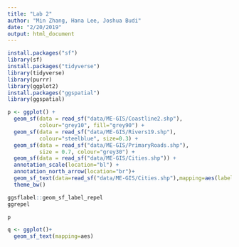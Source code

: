 ```yaml
---
title: "Lab 2"
author: "Min Zhang, Hana Lee, Joshua Budi"
date: "2/20/2019"
output: html_document
---
```


```r
install.packages("sf")
library(sf)
install.packages("tidyverse")
library(tidyverse)
library(purrr)
library(ggplot2)
install.packages("ggspatial")
library(ggspatial)

```


```r
p <- ggplot() +
  geom_sf(data = read_sf("data/ME-GIS/Coastline2.shp"), 
          colour="grey10", fill="grey90") +
  geom_sf(data = read_sf("data/ME-GIS/Rivers19.shp"), 
          colour="steelblue", size=0.3) +
  geom_sf(data = read_sf("data/ME-GIS/PrimaryRoads.shp"), 
          size = 0.7, colour="grey30") +
  geom_sf(data = read_sf("data/ME-GIS/Cities.shp")) +
  annotation_scale(location="bl") +
  annotation_north_arrow(location="br")+ 
  geom_sf_text(data=read_sf("data/ME-GIS/Cities.shp"),mapping=aes(label=Name))+
  theme_bw()

ggsflabel::geom_sf_label_repel
ggrepel
```

```r
p
```

```r
q <- ggplot()+
  geom_sf_text(mapping=aes)
```

